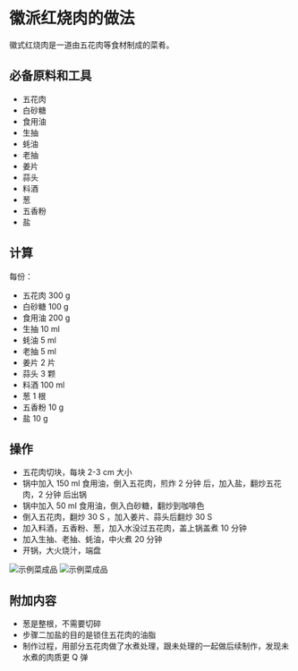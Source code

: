 # 徽派红烧肉的做法

徽式红烧肉是一道由五花肉等食材制成的菜肴。

## 必备原料和工具

* 五花肉
* 白砂糖
* 食用油
* 生抽
* 蚝油
* 老抽
* 姜片
* 蒜头
* 料酒
* 葱
* 五香粉
* 盐

## 计算

每份：

* 五花肉 300 g
* 白砂糖 100 g
* 食用油 200 g
* 生抽 10 ml
* 蚝油 5 ml
* 老抽 5 ml
* 姜片 2 片
* 蒜头 3 颗
* 料酒 100 ml
* 葱 1 根
* 五香粉 10 g
* 盐 10 g

## 操作

* 五花肉切块，每块 2-3 cm 大小
* 锅中加入 150 ml 食用油，倒入五花肉，煎炸 2 分钟 后，加入盐，翻炒五花肉，2 分钟 后出锅
* 锅中加入 50 ml 食用油，倒入白砂糖，翻炒到咖啡色
* 倒入五花肉，翻炒 30 S ，加入姜片、蒜头后翻炒 30 S
* 加入料酒，五香粉、葱，加入水没过五花肉，盖上锅盖煮 10 分钟
* 加入生抽、老抽、蚝油，中火煮 20 分钟
* 开锅，大火烧汁，端盘

![示例菜成品](./1.jpeg)
![示例菜成品](./2.jpeg)

## 附加内容

* 葱是整根，不需要切碎
* 步骤二加盐的目的是锁住五花肉的油脂
* 制作过程，用部分五花肉做了水煮处理，跟未处理的一起做后续制作，发现未水煮的肉质更 Q 弹


